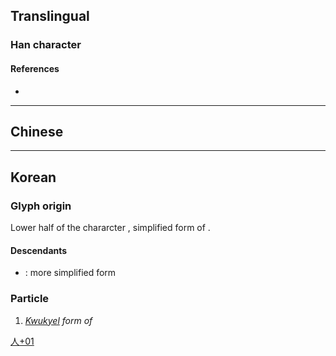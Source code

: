 {{character info/new}}
==Translingual==

===Han character===
{{Han char|rn=9|rad=人|as=01|sn=3|four=|canj=OI,XXOI|ids=⿱𠆢丶}}

====References====
* {{Han ref|kx=0091.051|dkj=01416|dj=0192.051|hdz=10103.021|uh=4EBD|ud=20157}}

----

==Chinese==
{{zh-see|亼|v}}

----

==Korean==

===Glyph origin===
Lower half of the chararcter {{l|ko|罖}}, simplified form of {{l|ko|羅|tr=ra}}.

====Descendants====
* {{l|ko|丶}}: more simplified form

===Particle===
{{ko-pos|particle|hangeul=라}}

# ''[[kwukyel|Kwukyel]] form of'' {{ko-l|라|to be ''(copula)''}}

[[Category:Korean-only CJKV Characters|人+01]]
